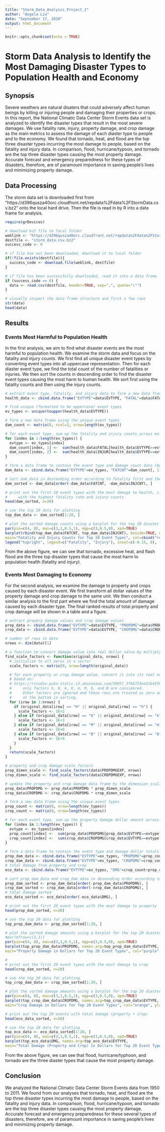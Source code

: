 ```yaml
---
title: "Storm_Data_Analysis_Project_2"
author: "Angela Liu"
date: "September 17, 2018"
output: html_document
---
```


```r
knitr::opts_chunk$set(echo = TRUE)
```

# Storm Data Analysis to Identify the Most Damaging Disaster Types to Population Health and Economy 

## Synopsis 
Severe weathers are natural disaters that could adversely affect human beings by killing or injuring people and damaging their properties or crops. In this report, the National Climatic Data Center Storm Events data set is analyzed to identify the disaster types that result in the most severe damages. We use fatality rate, injury, property damage, and crop damage as the main metrics to assess the damage of each diaster type to people and to the economy. We found that tornado, heat, and flood are the top three disaster types incurring the most damage to people, based on the fatality and injury data. In comparison, flood, hurricane/typoon, and tornado are the top three disaster types causing the most property damage. Accurate forecast and emergency preparedness for these types of disasters, therefore, are of paramount importance in saving people's lives and minimizing property damage. 


## Data Processing
The storm data set is downloaded first from "https://d396qusza40orc.cloudfront.net/repdata%2Fdata%2FStormData.csv.bz2" onto the local hard drive. Then the file is read in by R into a data frame for analysis. 

```r
require(grDevices)
```

```r
# download bz2 file to local folder
weblink <- "https://d396qusza40orc.cloudfront.net/repdata%2Fdata%2FStormData.csv.bz2"
destfile <- "storm_data.csv.bz2"
success_code <- 0

# if file has not been downloaded, download it to local folder
if(!file.exists(destfile)){
  success_code <- download.file(weblink, destfile)
}

# if file has been successfully downloaded, read it into a data frame 
if (success_code == 0) {
  data <- read.csv(destfile, header=TRUE, sep=",", quote="\"")
}

# visually inspect the data frame structure and first a few rows 
str(data)
head(data)

```


## Results

### Events Most Harmful to Population Health

In the first analysis, we aim to find what disaster events are the most harmful to population health. We examine the storm data and focus on the fatality and injury counts. We first find all unique disaster event types by converting event types into all uppercase representation. Then for each diaster event type, we find the total count of the number of fatalities or injuries. We then sort the counts in descending order to find the disaster event types causing the most harm to human health. We sort first using the fatality counts and then using the injury counts.   

```r
# extract event type, fatality, and injury data to form a new data frame 
health_data <- cbind.data.frame("EVTYPE"=data$EVTYPE, "FATAL"=data$FATALITIES, "INJUR"=data$INJURIES)

# find unique (formatted to be uppercase) event types 
ev_types <- unique(toupper(health_data$EVTYPE))

# form a new data frame using the unique event types 
dam_count <- matrix(0, ncol=2, nrow=length(ev_types))

# for each event type, sum up the fatality and injury counts across multiple events 
for (index in 1:length(ev_types)) {
  evtype <- ev_types[index]
  dam_count[index, 1] <-  sum(health_data$FATAL[health_data$EVTYPE==evtype]) 
  dam_count[index, 2] <-  sum(health_data$INJUR[health_data$EVTYPE==evtype])  
}

# form a data frame to contain the event type and damage count data (both fatality and injury)
dam_data <- cbind.data.frame("EVTYPE"=ev_types, "FATCNT"=dam_count[, 1], "INJCNT"=dam_count[, 2])

# sort dam_data in descending order according to fatality first and then according to injuries 
dam_sorted <- dam_data[order(-dam_data$FATCNT, -dam_data$INJCNT), ]

# print out the first 20 event types with the most damage to health, i.e., 
#     with the highest fatality rate and injury counts 
head(dam_sorted, n=20)

# use the top 20 data for plotting 
top_dam_data <- dam_sorted[1:20, ]

# plot the sorted damage counts using a barplot for the top 20 diaster types
par(pin=c(4, 8), mai=c(3,1,0.5,1), mgp=c(3,0.5,0), xpd=TRUE) 
barplot(rbind(top_dam_data$FATCNT, top_dam_data$INJCNT), beside=TRUE, names.arg=top_dam_data$EVTYPE,
main="Fatality and Injury Counts for Top 20 Event Types", col=cbind("red", "blue"), ylab="Counts", ylim=c(1,1000000), log='y', las=2)
legend("topright", legend=c("Fatality", "Injury"), inset=c(-0.15, 0), fill=cbind("red", "blue"))

```

From the above figure, we can see that tornado, excessive heat, and flash flood are the three top disaster types that cause the most harm to population health (fatality and injury). 


### Events Most Damaging to Economy
For the second analysis, we examine the damage to property and crops caused by each disaster event. We first transform all dollar values of the property damage and crop damage to the same unit. We then conduct a similar analysis to the first part where we find the total amount of damage caused by each disaster type. The final ranked results of total property and crop damage will be shown in a table and a figure. 

```r
# extract propery damage values and crop damage values 
prop_data <- cbind.data.frame("EVTYPE"=data$EVTYPE, "PROPDMG"=data$PROPDMG)
crop_data <- cbind.data.frame("EVTYPE"=data$EVTYPE, "CROPDMG"=data$CROPDMG)

# number of rows in data 
nrows <- dim(data)[1]

# a function to convert damage value into real dollar value by multiplying the dimension scale
find_scale_factors <- function(original_data, nrows) {
  # initialize to all zeros in a vector 
  scale_factors <- matrix(0, nrow=length(original_data))

  # for each property or crop damage value, convert it into its real number value 
  # based on: 
  # https://rstudio-pubs-static.s3.amazonaws.com/58957_37b6723ee52b455990e149edde45e5b6.html
  #     only factors h, H, k, K, m, M, b, and B are considered. 
  #     Other factors are ignored and those rows are treated as zero and will be ranked
  #     at the bottom in sorting. 
  for (irow in 1:nrows) {
    if (original_data[irow] == "H" || original_data[irow] == "h") {
      scale_factors <- 1E+2
    } else if (original_data[irow] == "K" || original_data[irow] == "k") {
      scale_factors <- 1E+3
    } else if (original_data[irow] == "M" || original_data[irow] == "m") {
      scale_factors <- 1E+6
    } else if (original_data[irow] == "B" || original_data[irow] == "b") {
      scale_factors <- 1E+9
    } 
  }
  return(scale_factors)
}

# property and crop damage scale factors 
prop_dimen_scale <- find_scale_factors(data$PROPDMGEXP, nrows)
crop_dimen_scale <- find_scale_factors(data$CROPDMGEXP, nrows)

# update the property and crop damage data frame by the dimension scaling factor 
prop_data$PROPDMG <- prop_data$PROPDMG * prop_dimen_scale 
crop_data$CROPDMG <- crop_data$CROPDMG * crop_dimen_scale 

# form a new data frame using the unique event types 
prop_count <- matrix(0, nrow=length(ev_types))
crop_count <- matrix(0, nrow=length(ev_types))

# for each event type, sum up the property damage dollar amount across multiple events 
for (index in 1:length(ev_types)) {
  evtype <- ev_types[index]
  prop_count[index] <-  sum(prop_data$PROPDMG[prop_data$EVTYPE==evtype])  
  crop_count[index] <-  sum(crop_data$CROPDMG[crop_data$EVTYPE==evtype])  
}

# form a data frame to contain the event type and damage dollar totals 
prop_dam_data <- cbind.data.frame("EVTYPE"=ev_types, "PROPDMG"=prop_count)
crop_dam_data <- cbind.data.frame("EVTYPE"=ev_types, "CROPDMG"=crop_count)
# total damage from property and crop 
eco_data <- cbind.data.frame("EVTYPE"=ev_types, "DMG"=crop_count+prop_count)

# sort prop_dam_data and crop_dam_data in descending order according to damage dollar amounts 
prop_dam_sorted <- prop_dam_data[order(-prop_dam_data$PROPDMG), ]
crop_dam_sorted <- crop_dam_data[order(-crop_dam_data$CROPDMG), ]
# total damage sorted 
eco_data_sorted <- eco_data[order(-eco_data$DMG), ]

# print out the first 20 event types with the most damage to property  
head(prop_dam_sorted, n=20)
```

```r
# use the top 20 data for plotting 
top_prop_dam_data <- prop_dam_sorted[1:20, ]

# plot the sorted damage amounts using a barplot for the top 20 diaster types
#par(mfrow=c(3,1)) 
par(pin=c(4, 8), mai=c(3,1,0.5,1), mgp=c(3,0.5,0), xpd=TRUE) 
barplot(top_prop_dam_data$PROPDMG, names.arg=top_prop_dam_data$EVTYPE,
main="Property Damage in Dollars for Top 20 Event Types", col="purple", ylab="Dollars", ylim=c(1,1E+12), log='y', las=2)
```

```r
# 
# print out the first 20 event types with the most damage to crop   
head(crop_dam_sorted, n=20)

# use the top 20 data for plotting 
top_crop_dam_data <- crop_dam_sorted[1:20, ]

# plot the sorted damage amounts using a barplot for the top 20 diaster types
par(pin=c(4, 8), mai=c(3,1,0.5,1), mgp=c(3,0.5,0), xpd=TRUE) 
barplot(top_crop_dam_data$CROPDMG, names.arg=top_crop_dam_data$EVTYPE,
main="Crop Damage in Dollars for Top 20 Event Types", col="orange", ylab="Dollars", ylim=c(1,1E+12), log='y', las=2)
```

```r
# print out the top 20 events with total damage (property + crop)
head(eco_data_sorted, n=20)

# use the top 20 data for plotting
top_eco_data <- eco_data_sorted[1:20, ]
par(pin=c(4, 8), mai=c(3,1,0.5,1), mgp=c(3,0.5,0), xpd=TRUE) 
barplot(top_eco_data$DMG, names.arg=top_eco_data$EVTYPE,
main="Total Damage (Property and Crop) in Dollars for Top 20 Event Types", col="black", ylab="Dollars", ylim=c(1,1E+12), log='y', las=2)


```

From the above figure, we can see that flood, hurricane/typhoon, and tornado are the three diaster types that cause the most property damage. 


## Conclusion 

We analyzed the National Climatic Data Center Storm Events data from 1950 to 2011. We found from our analyses that tornado, heat, and flood are the top three disaster types incurring the most damage to people, based on the fatality and injury data. In comparison, flood, hurricane/typoon, and tornado are the top three disaster types causing the most property damage. Accurate forecast and emergency preparedness for these several types of disasters, therefore, are of paramount importance in saving people's lives and minimizing property damage. 

